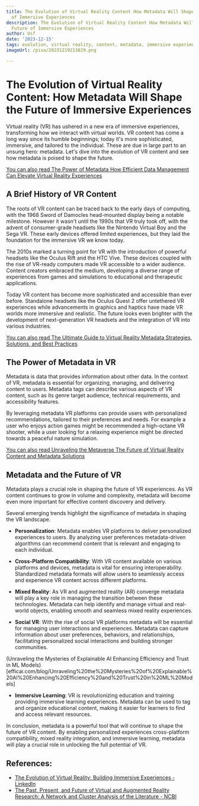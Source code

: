 ```yaml
---
title: The Evolution of Virtual Reality Content How Metadata Will Shape the Future
  of Immersive Experiences
description: The Evolution of Virtual Reality Content How Metadata Will Shape the
  Future of Immersive Experiences
author: Usf
date: '2023-12-15'
tags: evolution, virtual reality, content, metadata, immersive experiences
imageUrl: /pixa/20231219213829.png

---
```

# The Evolution of Virtual Reality Content: How  Metadata Will  Shape the Future of Immersive Experiences

Virtual reality (VR) has ushered in a new era of immersive experiences, transforming how we interact with virtual worlds. VR content  has  come a long way since its humble beginnings; today it's  more sophisticated, immersive, and tailored to the individual. These are due in large part to an unsung hero: metadata. Let's dive into the evolution of VR content and  see how metadata is poised to shape  the future.

[You can also read The Power of Metadata How Efficient  Data Management Can Elevate Virtual Reality Experiences](The%20Power%20of%20Metadata%20How%20Efficient%20Data%20Management%20Can%20Elevate%20Virtual%20Reality%20Experiences)


## A Brief History of VR Content

The roots of VR  content can  be traced back to the early days of computing, with the 1968  Sword of Damocles head-mounted display being a notable milestone. However it wasn't until the  1990s that VR truly took off, with  the advent of consumer-grade headsets like the Nintendo Virtual Boy and  the Sega VR. These early devices offered limited experiences, but they laid the foundation for the immersive VR  we know today.

The 2010s marked a turning  point for VR with the  introduction of  powerful headsets like the Oculus Rift  and the HTC Vive. These devices coupled with the rise of VR-ready  computers made VR accessible to a wider audience. Content creators embraced the medium, developing a diverse range of experiences from games and simulations to educational and therapeutic applications.

Today  VR content has become more  sophisticated and accessible than  ever  before. Standalone headsets like  the Oculus  Quest 2 offer untethered VR experiences while advancements in graphics and haptics have made VR worlds more immersive and realistic. The future looks even brighter with the development of next-generation VR headsets and the  integration  of VR into various industries.

[You can also read The Ultimate Guide to Virtual Reality Metadata  Strategies, Solutions, and  Best Practices](The%20Ultimate%20Guide%20to%20Virtual%20Reality%20Metadata%20Strategies%2C%20Solutions%2C%20and%20Best%20Practices)


## The Power of Metadata in VR

Metadata is data that provides information  about other data.  In the context  of VR,  metadata is essential for organizing, managing,  and  delivering content to users. Metadata tags can describe various aspects of VR content, such as its genre target audience, technical requirements, and accessibility features.

By leveraging metadata  VR platforms can  provide users with personalized recommendations, tailored to their preferences and needs. For example a user who enjoys action games might be recommended a high-octane VR shooter, while a user looking for a relaxing experience might be directed towards a peaceful nature simulation.

[You can also read Unraveling the Metaverse The Future of Virtual Reality Content  and Metadata  Solutions](Unraveling%20the%20Metaverse%20The%20Future%20of%20Virtual%20Reality%20Content%20and%20Metadata%20Solutions)


## Metadata and the  Future of  VR

Metadata plays a crucial role in shaping the future of VR experiences. As VR content continues to grow in volume and complexity,  metadata will become even more important for effective content discovery  and delivery.

Several emerging trends highlight the significance  of metadata in shaping the VR landscape.

- **Personalization**: Metadata enables VR platforms to deliver personalized experiences to users. By analyzing user preferences metadata-driven algorithms  can recommend content that is relevant and  engaging to each individual.

- **Cross-Platform Compatibility**: With VR content  available on various platforms and devices,  metadata is vital for ensuring interoperability. Standardized  metadata formats will allow users to seamlessly access  and experience  VR  content across different platforms.

- **Mixed Reality**: As VR and augmented reality (AR)  converge metadata will play a key role in managing the transition between these technologies. Metadata can help identify and manage virtual and real-world objects, enabling smooth and seamless  mixed reality  experiences.

- **Social VR**: With the rise of social VR platforms metadata will be essential for managing user interactions and experiences.  Metadata can capture information about  user  preferences, behaviors, and  relationships, facilitating personalized social interactions and building stronger communities.

(Unraveling the Mysteries of Explainable AI  Enhancing Efficiency  and Trust in ML Models)[efficai.com/blog/Unraveling%20the%20Mysteries%20of%20Explainable%20AI%20Enhancing%20Efficiency%20and%20Trust%20in%20ML%20Models]
- **Immersive Learning**: VR is revolutionizing education and training providing immersive learning experiences.  Metadata can be used to tag and organize educational content, making it easier  for learners to find and access relevant resources.

In conclusion, metadata is a powerful tool that will continue to shape the future of VR content. By enabling personalized experiences cross-platform compatibility,  mixed reality integration,  and  immersive learning, metadata will play a  crucial role in unlocking the full potential of VR.

## References:
- [The Evolution of Virtual Reality: Building Immersive Experiences - LinkedIn](https://www.linkedin.com/pulse/evolution-virtual-reality-building-immersive-aryan-tomar)
- [The Past, Present, and Future of Virtual and Augmented Reality Research: A Network and Cluster Analysis of the Literature - NCBI](https://www.ncbi.nlm.nih.gov/pmc/articles/PMC6232426/)
